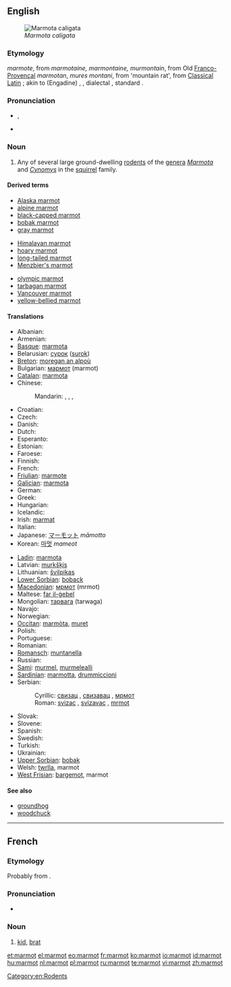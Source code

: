 ==English==
{{wikipedia}}
[[Image:Hoary marmot.jpg|thumb|''Marmota caligata'']]

===Etymology===
{{etyl|frm}} ''marmote'', from {{etyl|fro}} ''marmotaine, marmontaine, murmontain'', from Old [[Franco-Provençal]] ''marmotan'', {{etyl|VL.}} ''mures montani'', from {{etyl|la}} {{term|mus monti}} 'mountain rat', from [[Classical Latin]] {{term|mus alpini}}; akin to {{etyl|rm|-}} (Engadine) {{term|murmont}}, {{etyl|goh|-}} {{term|muremunto}}, {{etyl|de|-}} dialectal {{term|Murmentel}}, standard {{term|Murmeltier}}.

===Pronunciation===
* {{IPA|/ˈmɑrmət/}}, {{SAMPA|/mArm@t/}}

* {{hyphenation|mar|mot}}

===Noun===
{{en-noun}}

# Any of several large ground-dwelling [[rodent]]s of the [[genera]] ''[[Marmota]]'' and ''[[Cynomys]]'' in the [[squirrel]] family.

====Derived terms====
{{der-top|marmot}}
* [[Alaska marmot]]
* [[alpine marmot]]
* [[black-capped marmot]]
* [[bobak marmot]]
* [[gray marmot]]
{{der-mid3}}
* [[Himalayan marmot]]
* [[hoary marmot]]
* [[long-tailed marmot]]
* [[Menzbier's marmot]]
{{der-mid3}}
* [[olympic marmot]]
* [[tarbagan marmot]]
* [[Vancouver marmot]]
* [[yellow-bellied marmot]]
{{bottom}}

====Translations====
{{trans-top|rodent of the genera Marmota}}
* Albanian: {{t-|sq|marmota|xs=Albanian}}
* Armenian: {{t-|hy|արջամուկ|tr=arǰamuk}}
* [[Basque]]: [[marmota]]
* Belarusian: [[сурок]] ([[surok]])
* [[Breton]]: [[moregan an alpoù]]
* Bulgarian: [[мармот]] (marmot)
* [[Catalan]]: [[marmota]]
* Chinese:
*: Mandarin: {{t-|cmn|旱獺|sc=Hani}}, {{t-|cmn|旱獭|tr=hàntǎ|sc=Hani}}, {{t|cmn|土撥鼠|sc=Hani}}, {{t|cmn|土拨鼠|tr=tǔbōshǔ|sc=Hani}}
* Croatian: {{t-|hr|svizac}}
* Czech: {{t-|cs|svišť|m}}
* Danish: {{t|da|murmeldyr}}
* Dutch: {{t+|nl|marmot}}
* Esperanto: {{t-|eo|marmoto|xs=Esperanto}}
* Estonian: {{t|et|ümiseja}}
* Faroese: {{t|fo|múrmildýr}}
* Finnish: {{t+|fi|murmeli}}
* French: {{t+|fr|marmotte|f}}
* [[Friulian]]: [[marmote]]
* [[Galician]]: [[marmota]]
* German: {{t+|de|Murmeltier|n}}
* Greek: {{t|el|μαρμότα|f|tr=marmóta}}
* Hungarian: {{t+|hu|mormota}}
* Icelandic: {{t+|is|múrmeldýr}}
* Irish: [[marmat]]
* Italian: {{t+|it|marmotta}}
* Japanese: [[マーモット]] ''māmotto''
* Korean: [[마멋]] ''mameot''
{{trans-mid}}
* [[Ladin]]: [[marmota]]
* Latvian: [[murkšķis]]
* Lithuanian: [[švilpikas]]
* [[Lower Sorbian]]: [[boback]]
* [[Macedonian]]: [[мрмот]] (mrmot)
* Maltese: [[far il-ġebel]]
* Mongolian: [[тарвага]] (tarwaga)
* Navajo: {{tø|nv|dilchaʼ}}
* Norwegian: {{t|no|murmeldyr}}
* [[Occitan]]: [[marmòta]], [[muret]]
* Polish: {{t+|pl|świstak}}
* Portuguese: {{t+|pt|marmota}}
* Romanian: {{t-|ro|marmota}}
* [[Romansch]]: [[muntanella]]
* Russian: {{t+|ru|сурок|m|tr=surók}}
* [[Sami]]: [[murmel]], [[murmelealli]]
* [[Sardinian]]: [[marmotta]], [[drummiccioni]]
* Serbian:
*: Cyrillic: [[свизац]] {{m}}, [[свизавац]] {{m}}, [[мрмот]] {{m}}
*: Roman: [[svizac]] {{m}}, [[svizavac]] {{m}},  [[mrmot]] {{m}}
* Slovak: {{t-|sk|svišť}}
* Slovene: {{t+|sl|svizec|m}}
* Spanish: {{t-|es|marmota|f}}
* Swedish: {{t|sv|murmeldjur}}
* Turkish: {{t+|tr|dağ sıçanı}}
* Ukrainian: {{t+|uk|бабак|tr=babak|xs=Ukrainian}}
* [[Upper Sorbian]]: [[bobak]]
* Welsh: [[twrlla]], marmot
* [[West Frisian]]: [[bargemot]], marmot
{{trans-bottom}}

{{commons|Marmota}}

====See also====
* [[groundhog]]
* [[woodchuck]]

[[Category:en:Rodents]]

----

==French==

===Etymology===
Probably from {{term|marmotter}}.

===Pronunciation===
* {{IPA|/maʁmo/|lang=fr}}

===Noun===
{{fr-noun|m}}

# {{colloquial|lang=fr}} [[kid]], [[brat]]

[[et:marmot]]
[[el:marmot]]
[[eo:marmot]]
[[fr:marmot]]
[[ko:marmot]]
[[io:marmot]]
[[id:marmot]]
[[hu:marmot]]
[[nl:marmot]]
[[pl:marmot]]
[[ru:marmot]]
[[te:marmot]]
[[vi:marmot]]
[[zh:marmot]]